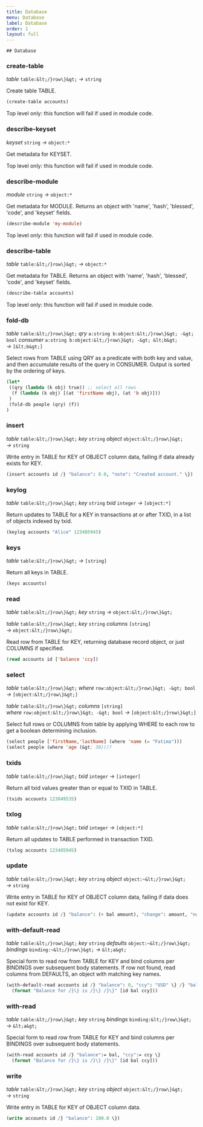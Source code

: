 ```yaml
---
title: Database
menu: Database
label: Database
order: 1
layout: full
---
```


    ## Database

### create-table

_table_&nbsp;`table:&lt;/}row\}&gt;` _&rarr;_&nbsp;`string`

Create table TABLE.

```lisp
(create-table accounts)
```

Top level only: this function will fail if used in module code.

### describe-keyset

_keyset_&nbsp;`string` _&rarr;_&nbsp;`object:*`

Get metadata for KEYSET.

Top level only: this function will fail if used in module code.

### describe-module

_module_&nbsp;`string` _&rarr;_&nbsp;`object:*`

Get metadata for MODULE. Returns an object with 'name', 'hash', 'blessed',
'code', and 'keyset' fields.

```lisp
(describe-module 'my-module)
```

Top level only: this function will fail if used in module code.

### describe-table

_table_&nbsp;`table:&lt;/}row\}&gt;` _&rarr;_&nbsp;`object:*`

Get metadata for TABLE. Returns an object with 'name', 'hash', 'blessed',
'code', and 'keyset' fields.

```lisp
(describe-table accounts)
```

Top level only: this function will fail if used in module code.

### fold-db

_table_&nbsp;`table:&lt;/}row\}&gt;`
_qry_&nbsp;`a:string b:object:&lt;/}row\}&gt; -&gt; bool`
_consumer_&nbsp;`a:string b:object:&lt;/}row\}&gt; -&gt; &lt;b&gt;`
_&rarr;_&nbsp;`[&lt;b&gt;]`

Select rows from TABLE using QRY as a predicate with both key and value, and
then accumulate results of the query in CONSUMER. Output is sorted by the
ordering of keys.

```lisp
(let*
 ((qry (lambda (k obj) true)) ;; select all rows
  (f (lambda (k obj) [(at 'firstName obj), (at 'b obj)]))
 )
 (fold-db people (qry) (f))
)
```

### insert

_table_&nbsp;`table:&lt;/}row\}&gt;` _key_&nbsp;`string`
_object_&nbsp;`object:&lt;/}row\}&gt;` _&rarr;_&nbsp;`string`

Write entry in TABLE for KEY of OBJECT column data, failing if data already
exists for KEY.

```lisp
(insert accounts id /} "balance": 0.0, "note": "Created account." \})
```

### keylog

_table_&nbsp;`table:&lt;/}row\}&gt;` _key_&nbsp;`string` _txid_&nbsp;`integer`
_&rarr;_&nbsp;`[object:*]`

Return updates to TABLE for a KEY in transactions at or after TXID, in a list of
objects indexed by txid.

```lisp
(keylog accounts "Alice" 123485945)
```

### keys

_table_&nbsp;`table:&lt;/}row\}&gt;` _&rarr;_&nbsp;`[string]`

Return all keys in TABLE.

```lisp
(keys accounts)
```

### read

_table_&nbsp;`table:&lt;/}row\}&gt;` _key_&nbsp;`string`
_&rarr;_&nbsp;`object:&lt;/}row\}&gt;`

_table_&nbsp;`table:&lt;/}row\}&gt;` _key_&nbsp;`string`
_columns_&nbsp;`[string]` _&rarr;_&nbsp;`object:&lt;/}row\}&gt;`

Read row from TABLE for KEY, returning database record object, or just COLUMNS
if specified.

```lisp
(read accounts id ['balance 'ccy])
```

### select

_table_&nbsp;`table:&lt;/}row\}&gt;`
_where_&nbsp;`row:object:&lt;/}row\}&gt; -&gt; bool`
_&rarr;_&nbsp;`[object:&lt;/}row\}&gt;]`

_table_&nbsp;`table:&lt;/}row\}&gt;` _columns_&nbsp;`[string]`
_where_&nbsp;`row:object:&lt;/}row\}&gt; -&gt; bool`
_&rarr;_&nbsp;`[object:&lt;/}row\}&gt;]`

Select full rows or COLUMNS from table by applying WHERE to each row to get a
boolean determining inclusion.

```lisp
(select people ['firstName,'lastName] (where 'name (= "Fatima")))
(select people (where 'age (&gt; 30)))?
```

### txids

_table_&nbsp;`table:&lt;/}row\}&gt;` _txid_&nbsp;`integer`
_&rarr;_&nbsp;`[integer]`

Return all txid values greater than or equal to TXID in TABLE.

```lisp
(txids accounts 123849535)
```

### txlog

_table_&nbsp;`table:&lt;/}row\}&gt;` _txid_&nbsp;`integer`
_&rarr;_&nbsp;`[object:*]`

Return all updates to TABLE performed in transaction TXID.

```lisp
(txlog accounts 123485945)
```

### update

_table_&nbsp;`table:&lt;/}row\}&gt;` _key_&nbsp;`string`
_object_&nbsp;`object:~&lt;/}row\}&gt;` _&rarr;_&nbsp;`string`

Write entry in TABLE for KEY of OBJECT column data, failing if data does not
exist for KEY.

```lisp
(update accounts id /} "balance": (+ bal amount), "change": amount, "note": "credit" \})
```

### with-default-read

_table_&nbsp;`table:&lt;/}row\}&gt;` _key_&nbsp;`string`
_defaults_&nbsp;`object:~&lt;/}row\}&gt;`
_bindings_&nbsp;`binding:~&lt;/}row\}&gt;` _&rarr;_&nbsp;`&lt;a&gt;`

Special form to read row from TABLE for KEY and bind columns per BINDINGS over
subsequent body statements. If row not found, read columns from DEFAULTS, an
object with matching key names.

```lisp
(with-default-read accounts id /} "balance": 0, "ccy": "USD" \} /} "balance":= bal, "ccy":= ccy \}
  (format "Balance for /}\} is /}\} /}\}" [id bal ccy]))
```

### with-read

_table_&nbsp;`table:&lt;/}row\}&gt;` _key_&nbsp;`string`
_bindings_&nbsp;`binding:&lt;/}row\}&gt;` _&rarr;_&nbsp;`&lt;a&gt;`

Special form to read row from TABLE for KEY and bind columns per BINDINGS over
subsequent body statements.

```lisp
(with-read accounts id /} "balance":= bal, "ccy":= ccy \}
  (format "Balance for /}\} is /}\} /}\}" [id bal ccy]))
```

### write

_table_&nbsp;`table:&lt;/}row\}&gt;` _key_&nbsp;`string`
_object_&nbsp;`object:&lt;/}row\}&gt;` _&rarr;_&nbsp;`string`

Write entry in TABLE for KEY of OBJECT column data.

```lisp
(write accounts id /} "balance": 100.0 \})
```
